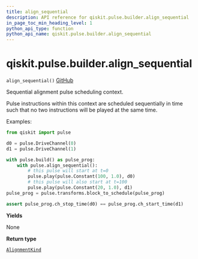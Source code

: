 ```yaml
---
title: align_sequential
description: API reference for qiskit.pulse.builder.align_sequential
in_page_toc_min_heading_level: 1
python_api_type: function
python_api_name: qiskit.pulse.builder.align_sequential
---
```


# qiskit.pulse.builder.align\_sequential

<span id="qiskit.pulse.builder.align_sequential" />

`align_sequential()` [GitHub](https://github.com/qiskit/qiskit/tree/stable/0.22/qiskit/pulse/builder.py "view source code")

Sequential alignment pulse scheduling context.

Pulse instructions within this context are scheduled sequentially in time such that no two instructions will be played at the same time.

Examples:

```python
from qiskit import pulse

d0 = pulse.DriveChannel(0)
d1 = pulse.DriveChannel(1)

with pulse.build() as pulse_prog:
    with pulse.align_sequential():
        # this pulse will start at t=0
        pulse.play(pulse.Constant(100, 1.0), d0)
        # this pulse will also start at t=100
        pulse.play(pulse.Constant(20, 1.0), d1)
pulse_prog = pulse.transforms.block_to_schedule(pulse_prog)

assert pulse_prog.ch_stop_time(d0) == pulse_prog.ch_start_time(d1)
```

**Yields**

None

**Return type**

[`AlignmentKind`](pulse#qiskit.pulse.transforms.AlignmentKind "qiskit.pulse.transforms.alignments.AlignmentKind")


